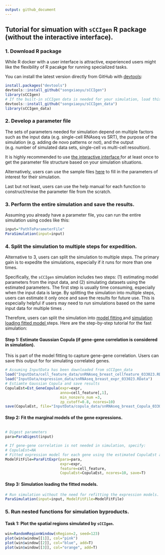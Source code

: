 ```yaml
---
output: github_document
---
```


## Tutorial for simuation with `sCCIgen` R package (without the interactive interface). 


### 1. Download R package 
While R docker with a user interface is attractive, experienced users might like the flexibility of R pacakge for running specialized tasks. 

You can install the latest version directly from GitHub with [devtools](https://github.com/hadley/devtools):

```R
install.packages("devtools")
devtools::install_github("songxiaoyu/sCCIgen")
library(sCCIgen)
# If the built-in sCCIgen data is needed for your simulation, load this package as well.
devtools::install_github("songxiaoyu/sCCIgen_data")
library(sCCIgen_data)
````
### 2. Develop a parameter file

The sets of parameters needed for simulation depend on multiple factors such as the input data (e.g. single-cell RNAseq vs SRT), the purpose of the simulation (e.g. adding de novo patterns or not), and the output (e.g. number of simulated data sets, single-cell vs multi-cell resoultion). 

It is highly recommended to use <u> the interactive interface </u> for at least once to get the parameter file structure based on your simulation situations. 

Alternatively, users can use the sample files [here](sample_parameter_file) to fill in the parameters of interest for their simulation. 

Last but not least, users can use the help manual for each function to construct/revise the parameter file from the scratch. 

### 3. Perform the entire simulation and save the results. 
Assuming you already have a parameter file, you can run the entire simulation using codes like this:

```R
input="PathToParameterFile"
ParaSimulation(input=input)
````
### 4. Split the simulation to multiple steps for expedition. 

Alternative to 3, users can split the simulation to multiple steps. The primary gain is to expedite the simulations, especially if it runs for more than one times. 

Specifically, the `sCCIgen` simulation includes two steps: (1) estimating model parameters from the input data, and (2) simulating datasets using the estimated parameters. The first step is usually time consuming, especially when the input data is large. By splitting the simulation into multiple steps, users can estimate it only once and save the results for future use. This is especially helpful if users may need to run simulations based on the same input data for multiple times . 

Therefore, users can split the simulation into <u> model fitting </u> and  <u> simulation loading fitted model </u> steps. Here are the step-by-step tutorial for the fast simulation:

#### Step 1: Estimate Gaussian Copula (if gene-gene correlation is considered in simulation).

This is part of the model fitting to capture gene-gene correlation. Users can save this output for for simulating correlated genes. 

```R
# Assuming InputData has been downloaded from sCCIgen_data
load("InputData/cell_feature_data/snRNAseq_breast_cellfeature_033023.RData")
load("InputData/expression_data/snRNAseq_breast_expr_033023.RData")
# Estiamte Gaussian Copula and save results
CopulaEst=Est_GeneCopula(expr=expr, 
                         anno=cell_feature[,1], 
                         min_nonzero_num =3,
                         zp_cutoff=0.8, ncores=10)
save(CopulaEst, file="InputData/copula_data/snRNAseq_breast_Copula_033023.RData")

````

#### Step 2: Fit the marginal models of the gene expressions. 


```R

# Digest parameters
para=ParaDigest(input)

# If gene-gene correlation is not needed in simulation, specify:
# CopulaEst=NA
# Fitted expression model for each gene using the estimated CopulaEst and save results
ModelFitFile=ParaFitExpr(para=para, 
                         expr=expr, 
                         feature=cell_feature,
                         CopulaEst=CopulaEst, ncores=10, save=T)
````
#### Step 3: Simulation loading the fitted models. 

```R
# Run simulation without the need for refitting the expression models.
ParaSimulation(input=input, ModelFitFile=ModelFitFile)

````

### 5. Run nested functions for simulation byproducts. 

#### Task 1: Plot the spatial regions simulated by `sCCIgen`. 

```R
win=RandomRegionWindow(nRegion=2, seed=123)
plot(win$window[[1]], col="pink")
plot(win$window[[2]], col="blue", add=T)
plot(win$window[[3]], col="orange", add=T)

````



